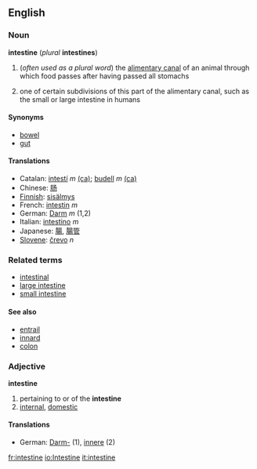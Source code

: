 {{wikipedia}}
==English==
===Noun===
'''intestine''' (''plural'' '''intestines''')
#{{anatomy}} (''often used as a plural word'') the [[alimentary canal]] of an animal through which food passes after having passed all stomachs
#one of certain subdivisions of this part of the alimentary canal, such as the small or large intestine in humans

====Synonyms====
*[[bowel]]
*[[gut]]

====Translations====
*Catalan: [[intestí]] ''m'' [[:ca:intestí|(ca)]]; [[budell]] ''m'' [[:ca:budell|(ca)]] 
*Chinese: [[肠]]
*[[Finnish]]: [[sisälmys]]
*French: [[intestin]] ''m''
*German: [[Darm]] ''m'' (1,2)
*Italian: [[intestino]] ''m''
*Japanese: [[腸]], [[腸管]]
*[[Slovene]]: [[črevo]] ''n''

===Related terms===
*[[intestinal]]
*[[large intestine]]
*[[small intestine]]

====See also====
*[[entrail]]
*[[innard]]
*[[colon]]

===Adjective===
'''intestine'''
# pertaining to or of the '''intestine'''
# [[internal]], [[domestic]]

====Translations====
*German: [[Darm-]] (1), [[innere]] (2)

[[fr:intestine]]
[[io:Intestine]]
[[it:intestine]]